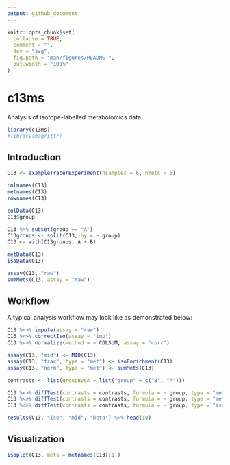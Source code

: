 ```yaml
---
output: github_document
---
```


<!-- README.md is generated from README.Rmd. Please edit that file -->

```r
knitr::opts_chunk$set(
  collapse = TRUE,
  comment = "",
  dev = "svg",
  fig.path = "man/figures/README-",
  out.width = "100%"
)
```

# c13ms

<!-- badges: start -->
<!-- badges: end -->

Analysis of isotope-labelled metabolomics data


```r

library(c13ms)
#library(magrittr)

```



## Introduction

```r

C13 <- exampleTracerExperiment(nsamples = 6, nmets = 5)

colnames(C13)
metnames(C13)
rownames(C13)

colData(C13)
C13$group

C13 %>% subset(group == "A")
C13groups <- split(C13, by = ~ group)
C13 <- with(C13groups, A + B)

metData(C13)
isoData(C13)

assay(C13, "raw")
sumMets(C13, assay = "raw")

```


## Workflow

A typical analysis workflow may look like as demonstrated below:

```r

C13 %<>% impute(assay = "raw")
C13 %<>% correctIso(assay = "imp")
C13 %<>% normalize(method = ~ COLSUM, assay = "corr")

assay(C13, "mid") <- MID(C13)
assay(C13, "frac", type = "met") <- isoEnrichment(C13)
assay(C13, "norm", type = "met") <- sumMets(C13)

contrasts <- list(groupBvsA = list("group" = c("B", "A")))

C13 %<>% diffTest(contrasts = contrasts, formula = ~ group, type = "met", assay = "norm", method = "ttest")
C13 %<>% diffTest(contrasts = contrasts, formula = ~ group, type = "met", assay = "frac", method = "beta")
C13 %<>% diffTest(contrasts = contrasts, formula = ~ group, type = "iso",  assay = "mid", method = "beta")

results(C13, "iso", "mid", "beta") %>% head(10)

```


## Visualization

```r

isoplot(C13, mets = metnames(C13)[1])

```


